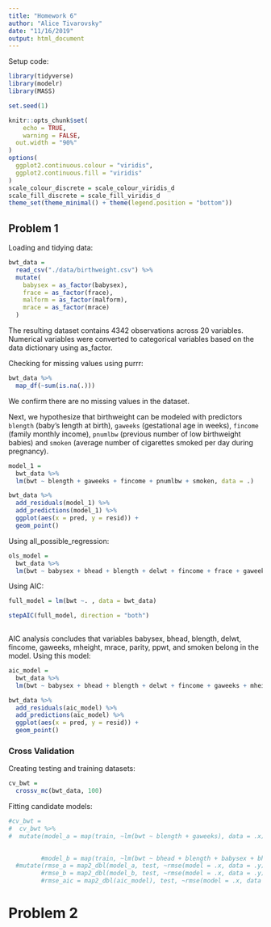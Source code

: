 ```yaml
---
title: "Homework 6"
author: "Alice Tivarovsky"
date: "11/16/2019"
output: html_document
---
```


Setup code: 

```r
library(tidyverse)
library(modelr)
library(MASS)

set.seed(1)

knitr::opts_chunk$set(
	echo = TRUE,
	warning = FALSE,
  out.width = "90%"
)
options(
  ggplot2.continuous.colour = "viridis",
  ggplot2.continuous.fill = "viridis"
)
scale_colour_discrete = scale_colour_viridis_d
scale_fill_discrete = scale_fill_viridis_d
theme_set(theme_minimal() + theme(legend.position = "bottom"))

```

## Problem 1

Loading and tidying data: 

```r
bwt_data = 
  read_csv("./data/birthweight.csv") %>% 
  mutate(
    babysex = as_factor(babysex),
    frace = as_factor(frace),
    malform = as_factor(malform), 
    mrace = as_factor(mrace)
  ) 

```
The resulting dataset contains 4342 observations across 20 variables. Numerical  variables were converted to categorical variables based on the data dictionary using as_factor. 

Checking for missing values using purrr: 
```r
bwt_data %>% 
  map_df(~sum(is.na(.)))
```

We confirm there are no missing values in the dataset. 

Next, we hypothesize that birthweight can be modeled with predictors `blength` (baby's length at birth), `gaweeks` (gestational age in weeks), `fincome` (family monthly income), `pnumlbw` (previous number of low birthweight babies) and `smoken` (average number of cigarettes smoked per day during pregnancy). 

```r

model_1 = 
  bwt_data %>%  
  lm(bwt ~ blength + gaweeks + fincome + pnumlbw + smoken, data = .) 

bwt_data %>% 
  add_residuals(model_1) %>% 
  add_predictions(model_1) %>% 
  ggplot(aes(x = pred, y = resid)) + 
  geom_point()


```

Using all_possible_regression: 

```r
ols_model = 
  bwt_data %>%  
  lm(bwt ~ babysex + bhead + blength + delwt + fincome + frace + gaweeks + malform + menarche + mheight + momage + mrace + parity + pnumlbw + pnumsga + ppbmi + ppwt + smoken + wtgain, data = .) 

```

Using AIC: 

```r
full_model = lm(bwt ~. , data = bwt_data)

stepAIC(full_model, direction = "both")
  
```

AIC analysis concludes that variables babysex, bhead, blength, delwt, fincome, gaweeks, mheight, mrace, parity, ppwt, and smoken belong in the model. Using this model: 

```r
aic_model = 
  bwt_data %>%  
  lm(bwt ~ babysex + bhead + blength + delwt + fincome + gaweeks + mheight + mrace + parity + ppwt + smoken, data = .) 

bwt_data %>% 
  add_residuals(aic_model) %>% 
  add_predictions(aic_model) %>% 
  ggplot(aes(x = pred, y = resid)) + 
  geom_point()

```

### Cross Validation

Creating testing and training datasets: 

```r
cv_bwt = 
  crossv_mc(bwt_data, 100) 
```

Fitting candidate models: 

```r

#cv_bwt = 
#  cv_bwt %>% 
#  mutate(model_a = map(train, ~lm(bwt ~ blength + gaweeks), data = .x))
         
```  

```r
         #model_b = map(train, ~lm(bwt ~ bhead + blength + babysex + bhead*blength + bhead*babysex + blength*babysex + blength*babysex*bhead), data = .x))  %>% 
  #mutate(rmse_a = map2_dbl(model_a, test, ~rmse(model = .x, data = .y)),
         #rmse_b = map2_dbl(model_b, test, ~rmse(model = .x, data = .y)))
         #rmse_aic = map2_dbl(aic_model), test, ~rmse(model = .x, data = .y))
```


# Problem 2





